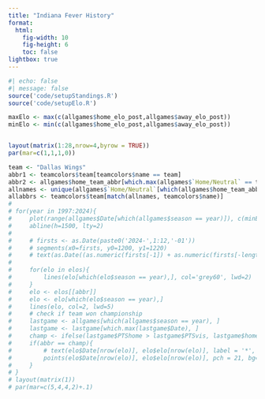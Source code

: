 ```yaml
---
title: "Indiana Fever History"
format: 
  html:
    fig-width: 10
    fig-height: 6
    toc: false
lightbox: true
---
```


```r
#| echo: false
#| message: false
source('code/setupStandings.R')
source('code/setupElo.R')

maxElo <- max(c(allgames$home_elo_post,allgames$away_elo_post))
minElo <- min(c(allgames$home_elo_post,allgames$away_elo_post))


layout(matrix(1:28,nrow=4,byrow = TRUE))
par(mar=c(1,1,1,0))

team <- "Dallas Wings"
abbr1 <- teamcolors$team[teamcolors$name == team]
abbr2 <- allgames$home_team_abbr[which.max(allgames$`Home/Neutral` == team)]
allnames <- unique(allgames$`Home/Neutral`[which(allgames$home_team_abbr == abbr2)])
allabbrs <- teamcolors$team[match(allnames, teamcolors$name)]
# 
# for(year in 1997:2024){
#     plot(range(allgames$Date[which(allgames$season == year)]), c(minElo,maxElo), col='white', main=year, xlab='',ylab='', axes=FALSE)
#     abline(h=1500, lty=2)
#     
#     # firsts <- as.Date(paste0('2024-',1:12,'-01'))
#     # segments(x0=firsts, y0=1200, y1=1220)
#     # text(as.Date((as.numeric(firsts[-1]) + as.numeric(firsts[-length(firsts)]))/2), rep(1210, length(firsts)-1), labels = c('Jan','Feb','Mar','Apr','May','Jun','Jul','Aug','Sep','Oct','Nov'))
#     
#     for(elo in elos){
#         lines(elo[which(elo$season == year),], col='grey60', lwd=2)
#     }
#     elo <- elos[[abbr]]
#     elo <- elo[which(elo$season == year),]
#     lines(elo, col=2, lwd=5)
#     # check if team won championship
#     lastgame <- allgames[which(allgames$season == year), ]
#     lastgame <- lastgame[which.max(lastgame$Date), ]
#     champ <- ifelse(lastgame$PTShome > lastgame$PTSvis, lastgame$home_team_abbr, lastgame$away_team_abbr)
#     if(abbr == champ){
#         # text(elo$Date[nrow(elo)], elo$elo[nrow(elo)], label = '*', col='gold2', font=2, cex=2)
#         points(elo$Date[nrow(elo)], elo$elo[nrow(elo)], pch = 21, bg='gold2', cex=1.75)
#     }
# }
# layout(matrix(1))
# par(mar=c(5,4,4,2)+.1)

```